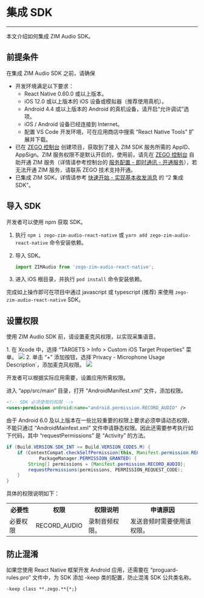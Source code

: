 # 集成 SDK

- - -

本文介绍如何集成 ZIM Audio SDK。

## 前提条件

在集成 ZIM Audio SDK 之前，请确保
- 开发环境满足以下要求：
    - React Native 0.60.0 或以上版本。
    - iOS 12.0 或以上版本的 iOS 设备或模拟器（推荐使用真机）。
    - Android 4.4 或以上版本的 Android 的真机设备，请开启“允许调试”选项。
    - iOS / Android 设备已经连接到 Internet。
    - 配置 VS Code 开发环境，可在应用商店中搜索 “React Native Tools” 扩展并下载。
- 已在 [ZEGO 控制台](https://console.zego.im) 创建项目，获取到了接入 ZIM SDK 服务所需的 AppID、AppSign。ZIM 服务权限不是默认开启的，使用前，请先在 [ZEGO 控制台](https://console.zego.im) 自助开通 ZIM 服务（详情请参考控制台的 [服务配置 - 即时通讯 - 开通服务](https://doc-zh.zego.im/article/14994)），若无法开通 ZIM 服务，请联系 ZEGO 技术支持开通。
- 已集成 ZIM SDK，详情请参考 [快速开始 - 实现基本收发消息](../Send%20and%20receive%20messages.mdx) 的 “2 集成 SDK”。


##  导入 SDK

开发者可以使用 npm 获取 SDK。

1. 执行 `npm i zego-zim-audio-react-native` 或 `yarn add zego-zim-audio-react-native` 命令安装依赖。

2. 导入 SDK。

    ```javascript
    import ZIMAudio from 'zego-zim-audio-react-native';
    ```

3. 进入 iOS 根目录，并执行 `pod install` 命令安装依赖。

完成如上操作即可在项目中通过 javascript 或 typescript (推荐) 来使用 `zego-zim-audio-react-native` SDK。

## 设置权限

使用 ZIM Audio SDK 前，请设置麦克风权限，以实现采集语音。

<Tabs>
<Tab title="iOS">
1. 在 Xcode 中，选择 “TARGETS > Info > Custom iOS Target Properties” 菜单。
<Frame width="512" height="auto" caption=""><img src="https://storage.zego.im/sdk-doc/Pics/ZIM/ZIMAudio/add_property_audio.jpeg" /></Frame>
2. 单击 “+” 添加按钮，选择`Privacy - Microphone Usage Description`，添加麦克风权限。
<Frame width="512" height="auto" caption=""><img src="https://storage.zego.im/sdk-doc/Pics/ZIM/ZIMAudio/addition_done.jpeg" /></Frame>
</Tab>
<Tab title="Android">

开发者可以根据实际应用需要，设置应用所需权限。

进入 “app/src/main” 目录，打开 “AndroidManifest.xml” 文件，添加权限。

```xml
<!-- SDK 必须使用的权限 -->
<uses-permission android:name="android.permission.RECORD_AUDIO" />
```

<Warning title="注意">

由于 Android 6.0 及以上版本在一些比较重要的权限上要求必须申请动态权限，不能只通过 “AndroidMainfest.xml” 文件申请静态权限。因此还需要参考执行如下代码，其中 “requestPermissions” 是 “Activity” 的方法。
</Warning>

```java
if (Build.VERSION.SDK_INT >= Build.VERSION_CODES.M) {
    if (ContextCompat.checkSelfPermission(this, Manifest.permission.RECORD_AUDIO) !=
            PackageManager.PERMISSION_GRANTED) {
        String[] permissions = {Manifest.permission.RECORD_AUDIO};
        requestPermissions(permissions, PERMISSION_REQUEST_CODE);
    }
}
```

具体的权限说明如下：

<table>
<tbody><tr>
<th>必要性</th>
<th>权限</th>
<th>权限说明</th>
<th>申请原因</th>
</tr>
<tr>
<td>必要权限</td>
<td>RECORD_AUDIO</td>
<td>录制音频权限。</td>
<td>发送音频时需要使用该权限。</td>
</tr>
</tbody>
</table>
</Tab>
</Tabs>

## 防止混淆

如果您使用 React Native 框架开发 Android 应用，还需要在 “proguard-rules.pro” 文件中，为 SDK 添加 -keep 类的配置，防止混淆 SDK 公共类名称。

```txt
-keep class **.zego.**{*;}
```


